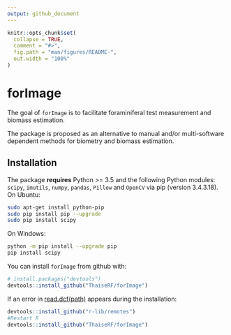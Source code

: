---
output: github_document
---

<!-- README.md is generated from README.Rmd. Please edit that file -->

```{r setup, include = FALSE}
knitr::opts_chunk$set(
  collapse = TRUE,
  comment = "#>",
  fig.path = "man/figures/README-",
  out.width = "100%"
)
```
# forImage

The goal of `forImage` is to facilitate foraminiferal test measurement and biomass estimation.

The package is proposed as an alternative to manual and/or multi-software dependent methods for biometry and biomass estimation. 

## Installation

The package **requires** Python >= 3.5 and the following Python modules: `scipy`, `imutils`, `numpy`, `pandas`, `Pillow` and `OpenCV` via pip (version 3.4.3.18). On Ubuntu:

```{bash pip, eval=FALSE}
sudo apt-get install python-pip
sudo pip install pip --upgrade
sudo pip install scipy
```

On Windows:
```{bash pip2, eval=FALSE}
python -m pip install --upgrade pip
pip install scipy
```

You can install `forImage` from github with:

```{r installation, eval = FALSE}
# install.packages("devtools")
devtools::install_github("ThaiseRF/forImage")
```

If an error in [read.dcf(path)](https://github.com/r-lib/devtools/issues/1978#issuecomment-460685615) appears during the installation: 


```{r installation2, eval = FALSE}
devtools::install_github("r-lib/remotes")
#Restart R
devtools::install_github("ThaiseRF/forImage")
```

